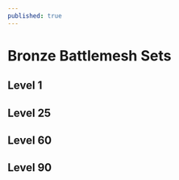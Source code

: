 ```yaml
---
published: true
---
```


# Bronze Battlemesh Sets
## Level 1
<Card id="1113000"/>
<Card id="1213000"/>
<Card id="1313000"/>
<Card id="1123000"/>
<Card id="1223000"/>
<Card id="1323000"/>
<Card id="1133000"/>
<Card id="1233000"/>
<Card id="1333000"/>

## Level 25
<Card id="1113001"/>
<Card id="1213001"/>
<Card id="1313001"/>
<Card id="1123001"/>
<Card id="1223001"/>
<Card id="1323001"/>
<Card id="1133001"/>
<Card id="1233001"/>
<Card id="1333001"/>

## Level 60
<Card id="1113002"/>
<Card id="1213002"/>
<Card id="1313002"/>
<Card id="1123002"/>
<Card id="1223002"/>
<Card id="1323002"/>
<Card id="1133002"/>
<Card id="1233002"/>
<Card id="1333002"/>

## Level 90
<Card id="1113003"/>
<Card id="1213003"/>
<Card id="1313003"/>
<Card id="1123003"/>
<Card id="1223003"/>
<Card id="1323003"/>
<Card id="1133003"/>
<Card id="1233003"/>
<Card id="1333003"/>

